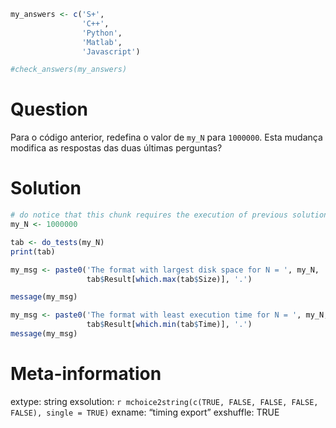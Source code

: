 ```r
my_answers <- c('S+', 
                'C++',
                'Python',
                'Matlab',
                'Javascript')

#check_answers(my_answers)
```

Question
========

Para o código anterior, redefina o valor de `my_N` para `1000000`. Esta mudança modifica as respostas das duas últimas perguntas?


Solution
================

```r
# do notice that this chunk requires the execution of previous solution
my_N <- 1000000

tab <- do_tests(my_N)
print(tab)

my_msg <- paste0('The format with largest disk space for N = ', my_N, ' is ', 
                 tab$Result[which.max(tab$Size)], '.')

message(my_msg)

my_msg <- paste0('The format with least execution time for N = ', my_N, ' is ', 
                 tab$Result[which.min(tab$Time)], '.')
message(my_msg)
```


Meta-information
================
extype: string
exsolution: `r mchoice2string(c(TRUE, FALSE, FALSE, FALSE, FALSE), single = TRUE)`
exname: "timing export"
exshuffle: TRUE

